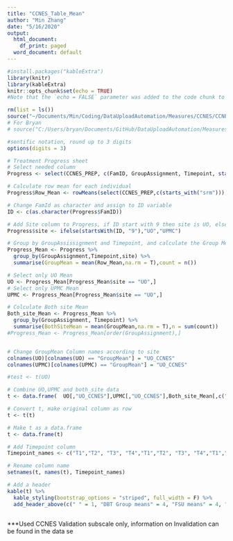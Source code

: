 ```yaml
---
title: "CCNES_Table_Mean"
author: "Min Zhang"
date: "5/16/2020"
output:
  html_document:
    df_print: paged
  word_document: default
---
```


```r
#install.packages("kableExtra")
library(knitr)
library(kableExtra)
knitr::opts_chunk$set(echo = TRUE)
#Note that the `echo = FALSE` parameter was added to the code chunk to prevent printing of the R code that generated the plot.
```


```r
rm(list = ls())
source("~/Documents/Min/Coding/DataUploadAutomation/Measures/CCNES/CCNES.R")
# For Bryan
# source("C:/Users/bryan/Documents/GitHub/DataUploadAutomation/Measures/CCNES/CCNES.R")

#sentific notation, round up to 3 digits
options(digits = 3)
```



```r
# Treatment Progress sheet
# Select needed column
Progress <- select(CCNES_PREP, c(FamID, GroupAssignment, Timepoint, starts_with("srm")))

# Calculate row mean for each individual  
Progress$Row_Mean <- rowMeans(select(CCNES_PREP,c(starts_with("srm"))), na.rm = T)

# Change FamId as character and assign to ID variable 
ID <- c(as.character(Progress$FamID))

# Add Site column to Progress, if ID start with 9 then site is UO, else is UPMC
Progress$site <- ifelse(startsWith(ID, "9"),"UO","UPMC")

# Group by GroupAssissignment and Timepoint, and calculate the Group Mean
Progress_Mean <- Progress %>%
  group_by(GroupAssignment,Timepoint,site) %>%
  summarise(GroupMean = mean(Row_Mean,na.rm = T),count = n())

# Select only UO Mean
UO <- Progress_Mean[Progress_Mean$site == "UO",]
# Select only UPMC Mean 
UPMC <- Progress_Mean[Progress_Mean$site == "UO",]

# Colculate Both site Mean 
Both_site_Mean <- Progress_Mean %>%
  group_by(GroupAssignment, Timepoint) %>%
  summarise(BothSiteMean = mean(GroupMean,na.rm = T),n = sum(count))
#Progress_Mean <- Progress_Mean[order(GroupAssignment),] 


# Change GroupMean Column names according to site
colnames(UO)[colnames(UO) == "GroupMean"] = "UO_CCNES"
colnames(UPMC)[colnames(UPMC) == "GroupMean"] = "UO_CCNES"

#test <- t(UO)

# Combine UO,UPMC and both_site data 
t <- data.frame(  UO[,"UO_CCNES"],UPMC[,"UO_CCNES"],Both_site_Mean[,c("BothSiteMean","n")])

# Convert t, make original column as row
t <- t(t)

# Make t as a data.frame
t <- data.frame(t)

# Add Timepoint column 
Timepoint_names <- c("T1","T2", "T3", "T4","T1","T2", "T3", "T4","T1","T2", "T3", "T4")

# Rename column name 
setnames(t, names(t), Timepoint_names)

```

```r
# Add a header 
kable(t) %>%
  kable_styling(bootstrap_options = "striped", full_width = F) %>%
  add_header_above(c(" " = 1, "DBT Group means" = 4, "FSU means" = 4, "Controls means" = 4))
  

```
***Used CCNES Validation subscale only, information on Invalidation can be found in the data se

